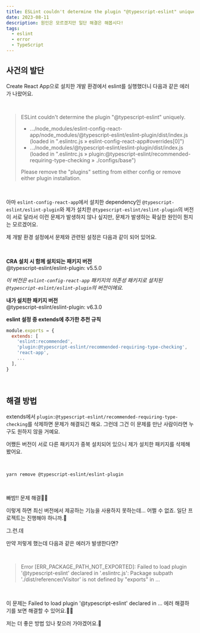 ```yaml
---
title: ESLint couldn't determine the plugin "@typescript-eslint" uniquely 에러 해결하기
date: 2023-08-11
description: 원인은 모르겠지만 일단 해결은 해봅시다!
tags:
  - eslint
  - error
  - TypeScript
---
```



## 사건의 발단

Create React App으로 설치한 개발 환경에서 eslint를 실행했더니 다음과 같은 에러가 나왔어요.

<br />

> ESLint couldn't determine the plugin "@typescript-eslint" uniquely.
>
> - .../node_modules/eslint-config-react-app/node_modules/@typescript-eslint/eslint-plugin/dist/index.js (loaded in ".eslintrc.js » eslint-config-react-app#overrides[0]")
> - .../node_modules/@typescript-eslint/eslint-plugin/dist/index.js (loaded in ".eslintrc.js » plugin:@typescript-eslint/recommended-requiring-type-checking » ./configs/base")
>
> Please remove the "plugins" setting from either config or remove either plugin installation.

<br />

아마 `eslint-config-react-app`에서 설치한 dependency인 `@typescript-eslint/eslint-plugin`와 제가 설치한 `@typescript-eslint/eslint-plugin`의 버전이 서로 달라서 이런 문제가 발생하지 않나 싶지만, 문제가 발생하는 확실한 원인이 뭔지는 모르겠어요.

제 개발 환경 설정에서 문제와 관련된 설정은 다음과 같이 되어 있어요.

<br />

**CRA 설치 시 함께 설치되는 패키지 버전**  
@typescript-eslint/eslint-plugin: v5.5.0

_이 버전은 `eslint-config-react-app` 패키지의 의존성 패키지로 설치된 `@typescript-eslint/eslint-plugin`의 버전이에요._

**내가 설치한 패키지 버전**  
@typescript-eslint/eslint-plugin: v6.3.0

**eslint 설정 중 extends에 추가한 추천 규칙**

```javascript title=.eslintrc.js
module.exports = {
  extends: [
    'eslint:recommended',
    'plugin:@typescript-eslint/recommended-requiring-type-checking',
    'react-app',
    ...
  ],
}
```

<br />

## 해결 방법

extends에서 `plugin:@typescript-eslint/recommended-requiring-type-checking`를 삭제하면 문제가 해결되긴 해요. 그런데 그건 이 문제를 만난 사람이라면 누구도 원하지 않을 거예요.

어쨌든 버전이 서로 다른 패키지가 중복 설치되어 있으니 제가 설치한 패키지를 삭제해 봤어요.

<br />

```bash
yarn remove @typescript-eslint/eslint-plugin
```

<br />

빠밤!! 문제 해결🎉🎉

이렇게 하면 최신 버전에서 제공하는 기능을 사용하지 못하는데... 어쩔 수 없죠. 일단 프로젝트는 진행해야 하니까.🥲

그.런.데

만약 저렇게 했는데 다음과 같은 에러가 발생한다면?

<br />

> Error [ERR_PACKAGE_PATH_NOT_EXPORTED]: Failed to load plugin '@typescript-eslint' declared in '.eslintrc.js': Package subpath './dist/referencer/Visitor' is not defined by "exports" in ...

<br />

이 문제는 <Link to="/failed-to-load-plugin-typescript-eslint-declared-in-에러-해결하기">Failed to load plugin '@typescript-eslint' declared in ... 에러 해결하기</Link>를 보면 해결할 수 있어요.🙌🏻

저는 더 좋은 방법 있나 찾으러 가야겠어요.🥲
